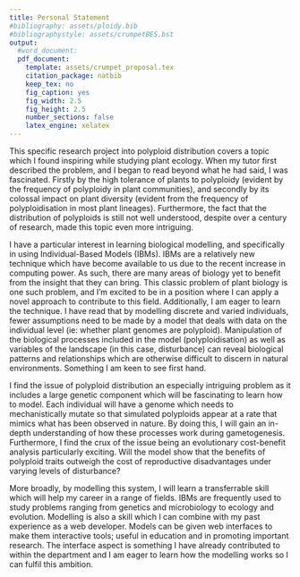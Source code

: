 ```yaml
---
title: Personal Statement
#bibliography: assets/ploidy.bib
#bibliographystyle: assets/crumpetBES.bst
output: 
  #word_document:
  pdf_document:
    template: assets/crumpet_proposal.tex
    citation_package: natbib
    keep_tex: no
    fig_caption: yes
    fig_width: 2.5
    fig_height: 2.5
    number_sections: false
    latex_engine: xelatex
---
```


This specific research project into polyploid distribution covers a topic which I found inspiring while studying plant ecology. When my tutor first described the problem, and I began to read beyond what he had said, I was fascinated. Firstly by the high tolerance of plants to polyploidy (evident by the frequency of polyploidy in plant communities), and secondly by its colossal impact on plant diversity (evident from the frequency of polyploidisation in most plant lineages). Furthermore, the fact that the distribution of polyploids is still not well understood, despite over a century of research, made this topic even more intriguing.

I have a particular interest in learning biological modelling, and specifically in using Individual-Based Models (IBMs). IBMs are a relatively new technique which have become available to us due to the recent increase in computing power. As such, there are many areas of biology yet to benefit from the insight that they can bring. This classic problem of plant biology is one such problem, and I'm excited to be in a position where I can apply a novel approach to contribute to this field. Additionally, I am eager to learn the technique. I have read that by modelling discrete and varied individuals, fewer assumptions need to be made by a model that deals with data on the individual level (ie: whether plant genomes are polyploid). Manipulation of the biological processes included in the model (polyploidisation) as well as variables of the landscape (in this case, disturbance) can reveal biological patterns and relationships which are otherwise difficult to discern in natural environments. Something I am keen to see first hand.

I find the issue of polyploid distribution an especially intriguing problem as it includes a large genetic component which will be fascinating to learn how to model. Each individual will have a genome which needs to mechanistically mutate so that simulated polyploids appear at a rate that mimics what has been observed in nature. By doing this, I will gain an in-depth understanding of how these processes work during gametogenesis. Furthermore, I find the crux of the issue being an evolutionary cost-benefit analysis particularly exciting. Will the model show that the benefits of polyploid traits outweigh the cost of reproductive disadvantages under varying levels of disturbance?

More broadly, by modelling this system, I will learn a transferrable skill which will help my career in a range of fields. IBMs are frequently used to study problems ranging from genetics and microbiology to ecology and evolution. Modelling is also a skill which I can combine with my past experience as a web developer. Models can be given web interfaces to make them interactive tools; useful in education and in promoting important research. The interface aspect is something I have already contributed to within the department and I am eager to learn how the modelling works so I can fulfil this ambition.